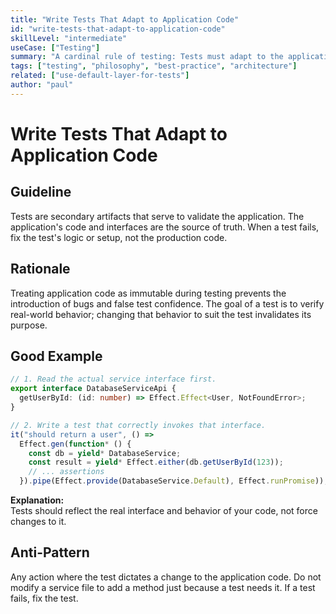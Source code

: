 ```yaml
---
title: "Write Tests That Adapt to Application Code"
id: "write-tests-that-adapt-to-application-code"
skillLevel: "intermediate"
useCase: ["Testing"]
summary: "A cardinal rule of testing: Tests must adapt to the application's interface, not the other way around. Never modify application code solely to make a test pass."
tags: ["testing", "philosophy", "best-practice", "architecture"]
related: ["use-default-layer-for-tests"]
author: "paul"
---
```


# Write Tests That Adapt to Application Code

## Guideline

Tests are secondary artifacts that serve to validate the application. The application's code and interfaces are the source of truth. When a test fails, fix the test's logic or setup, not the production code.

## Rationale

Treating application code as immutable during testing prevents the introduction of bugs and false test confidence. The goal of a test is to verify real-world behavior; changing that behavior to suit the test invalidates its purpose.

## Good Example

```typescript
// 1. Read the actual service interface first.
export interface DatabaseServiceApi {
  getUserById: (id: number) => Effect.Effect<User, NotFoundError>;
}

// 2. Write a test that correctly invokes that interface.
it("should return a user", () =>
  Effect.gen(function* () {
    const db = yield* DatabaseService;
    const result = yield* Effect.either(db.getUserById(123));
    // ... assertions
  }).pipe(Effect.provide(DatabaseService.Default), Effect.runPromise));
```

**Explanation:**  
Tests should reflect the real interface and behavior of your code, not force changes to it.

## Anti-Pattern

Any action where the test dictates a change to the application code. Do not modify a service file to add a method just because a test needs it. If a test fails, fix the test.
